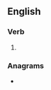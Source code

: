 ==English==

===Verb===
{{head|en|present participle}}

# {{present participle of|slack|lang=en|nocat=1}}

===Anagrams===
* {{anagrams|en|a=acgiklns|Glackins|calkings|lackings}}